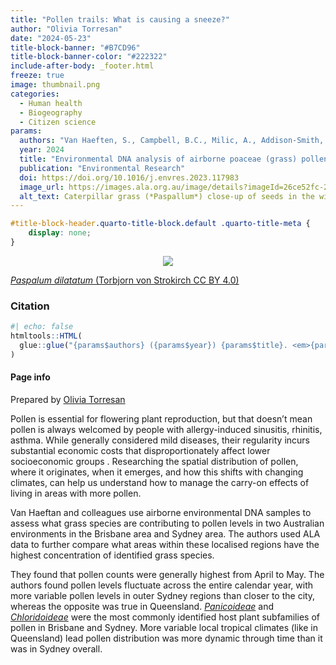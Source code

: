 ```yaml
---
title: "Pollen trails: What is causing a sneeze?"
author: "Olivia Torresan"
date: "2024-05-23"
title-block-banner: "#B7CD96"
title-block-banner-color: "#222322"
include-after-body: _footer.html
freeze: true
image: thumbnail.png 
categories:
  - Human health
  - Biogeography
  - Citizen science
params:
  authors: "Van Haeften, S., Campbell, B.C., Milic, A., Addison-Smith, E., Al Kouba, J., Beggs, P.J, Davies, J.M"
  year: 2024
  title: "Environmental DNA analysis of airborne poaceae (grass) pollen reveals taxonomic diversity across seasons and climate zones"
  publication: "Environmental Research"
  doi: https://doi.org/10.1016/j.envres.2023.117983
  image_url: https://images.ala.org.au/image/details?imageId=26ce52fc-2eb9-4156-9a3b-dcf05a4a7d33
  alt_text: Caterpillar grass (*Paspallum*) close-up of seeds in the wind  
---
```


<!-- remove metadata section -->

```css
#title-block-header.quarto-title-block.default .quarto-title-meta {
    display: none;
}
```

<!-- Side panel -->

::: column-page
::: paper-side-column
<center>

::: {.col-image layout-ncol="1" style="margin-left: auto; margin-right: auto;"}
<!-- add image url -->

<img src="https://ala-images.s3.ap-southeast-2.amazonaws.com/store/3/3/d/7/26ce52fc-2eb9-4156-9a3b-dcf05a4a7d33/original" class="rounded"/></img>
:::

</center>

::: figure-caption
<!-- edit caption -->

[*Paspalum dilatatum* (Torbjorn von Strokirch CC BY 4.0)](https://images.ala.org.au/image/details?imageId=26ce52fc-2eb9-4156-9a3b-dcf05a4a7d33)
:::

### Citation

```r
#| echo: false
htmltools::HTML(
  glue::glue("{params$authors} ({params$year}) {params$title}. <em>{params$publication}</em> <a href='{params$doi}' target='_blank'>{params$doi}</a>")
)
```

#### Page info

Prepared by [Olivia Torresan](https://labs.ala.org.au/about/Torresan_Olivia/)
:::

<!-- Main panel description -->

::: paper-main-column

Pollen is essential for flowering plant reproduction, but that doesn't mean pollen is always welcomed by people with allergy-induced sinusitis, rhinitis, asthma. While generally considered mild diseases, their regularity incurs substantial economic costs that disproportionately affect lower socioeconomic groups <!-- This is cool but without context, it just makes me question why? Are lower socioeconomic groups more prone to allergies? Do they live in areas with more pollen? This might create more questions than answers. I don't think more context is necessary here, but pointing out that I'm confused haha -->. Researching the spatial distribution of pollen, where it originates, when it emerges, and how this shifts with changing climates, can help us understand how to manage the carry-on effects of living in areas with more pollen. 

Van Haeftan and colleagues use airborne environmental DNA samples to assess what grass species are contributing to pollen levels in two Australian environments in the Brisbane area and Sydney area. The authors used ALA data to further compare what areas within these localised regions have the highest concentration of identified grass species. 

They found that pollen counts were generally highest from April to May. The authors found pollen levels fluctuate across the entire calendar year, with more variable pollen levels in outer Sydney regions than closer to the city, whereas the opposite was true in Queensland. [*Panicoideae*](link to species page on ala) and [*Chloridoideae*](link to species page on ala) were the most commonly identified host plant subfamilies of pollen in Brisbane and Sydney. More variable local tropical climates (like in Queensland) lead pollen distribution was more dynamic through time than it was in Sydney overall.
:::
:::
